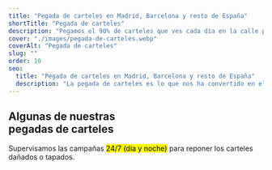 ```yaml
---
title: "Pegada de carteles en Madrid, Barcelona y resto de España"
shortTitle: "Pegada de carteles"
description: "Pegamos el 90% de carteles que ves cada día en la calle porque contamos con la mayor cobertura de zonas y el equipo necesario para su colocación y supervisión."
cover: "./images/pegada-de-carteles.webp"
coverAlt: "Pegada de carteles"
slug: ""
order: 10
seo:
  title: "Pegada de carteles en Madrid, Barcelona y resto de España"
  description: "La pegada de carteles es lo que nos ha convertido en el actual referente en España. Cada día pegamos el 90% de carteles que ves en la calle."
---
```



<Desc1 title="Cada día pegamos <mark class='under'>el 90% de carteles</mark> que ves en la calle" description="<strong>La pegada de carteles en Madrid</strong> fue lo que nos catapultó a convertirnos en el actual referente en España, avalados por la gran cantidad de clientes y la satisfacción que han demostrado." />
<Videos videoId1="0_LpZYxl5Iw" videoId2="03Gma06CTl8" />

<div class="container mt-32">
  <h2 class="text-center text-5xl font-extrabold text-balance text-black uppercase md:text-7xl">
    Algunas de nuestras
    <br /> pegadas de carteles
  </h2>
  <p class="mt-8 text-center font-script text-4xl md:text-5xl font-bold text-balance">Supervisamos las campañas <mark class="under">24/7 (día y noche)</mark> para reponer los carteles dañados o tapados.</p>
</div>
<div class="torn-top torn-bottom bg-black">
  <InfiniteCarousel
    folder="carousel1"
    speed="slow"
    classes="**:border-0 mt-16 **:gap-2 pt-6"
    descPosition="top"
    itemsWidth="300"
    itemsHeight="400"
  />
  <InfiniteCarousel
    folder="carousel2"
    speed="slow"
    direction="left"
    classes="mt-2 **:gap-2 pb-6"
    itemsWidth="300"
    itemsHeight="400"
  />
</div>

<VerticalTabs folderName="addon-services" />

<Desc3
  title="Pegadas de carteles con gran impacto"
  subtitle="porque tenemos el equipo necesario para poder cubrir el mayor número de zonas exclusivas."
  description="Si quieres hacer una pegada de carteles para promocionar algún evento, obra de teatro, negocio local, feria comercial o exposición, un lanzamiento discográfico o un concierto;<br/> contáctanos antes de decidirlo"
  classes="bg-red-900 pb-56 before:inset-shadow-[0_0_300px_10px_black]"
/>
<BenefitsGrid classes="relative z-20 -mt-28" />

<Faqs />

<Reviews />

<Logos title="" subtitle="" />
